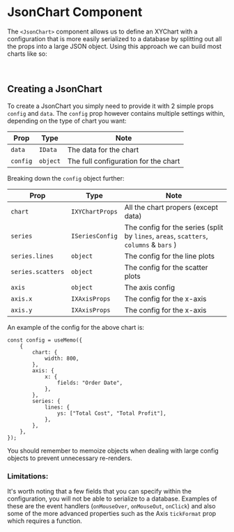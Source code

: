 
<Meta title="Components/JsonChart" />

# JsonChart Component

The `<JsonChart>` component allows us to define an XYChart with a configuration that is more easily serialized to a database by splitting out all the props into a large JSON object. Using this approach we can build most charts like so:

<Canvas>
    <Story id="components-jsonchart--line" />
</Canvas>
<br />

## Creating a JsonChart

To create a JsonChart you simply need to provide it with 2 simple props `config` and `data`. The `config` prop however contains multiple settings within, depending on the type of chart you want:

| Prop     | Type     | Note                                 |
| -------- | -------- | ------------------------------------ |
| `data`   | `IData`  | The data for the chart               |
| `config` | `object` | The full configuration for the chart |

Breaking down the `config` object further:

| Prop              | Type            | Note                                                                                   |
| ----------------- | --------------- | -------------------------------------------------------------------------------------- |
| `chart`           | `IXYChartProps` | All the chart propers (except data)                                                    |
| `series`          | `ISeriesConfig` | The config for the series (split by `lines`, `areas`, `scatters`, `columns` & `bars` ) |
| `series.lines`    | `object`        | The config for the line plots                                                          |
| `series.scatters` | `object`        | The config for the scatter plots                                                       |
| `axis`            | `object`        | The axis config                                                                        |
| `axis.x`          | `IXAxisProps`   | The config for the x-axis                                                              |
| `axis.y`          | `IXAxisProps`   | The config for the x-axis                                                              |

An example of the config for the above chart is:

```
const config = useMemo({
    {
        chart: {
            width: 800,
        },
        axis: {
            x: {
                fields: "Order Date",
            },
        },
        series: {
            lines: {
                ys: ["Total Cost", "Total Profit"],
            },
        },
    },
});
```

You should remember to memoize objects when dealing with large config objects to prevent unnecessary re-renders.

### Limitations:

It's worth noting that a few fields that you can specify within the configuration, you will not be able to serialize to a database. Examples of these are the event handlers (`onMouseOver`, `onMouseOut`, `onClick`) and also some of the more advanced properties such as the Axis `tickFormat` prop which requires a function.
